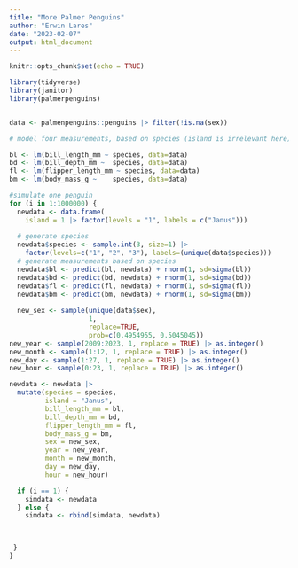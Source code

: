 ```yaml
---
title: "More Palmer Penguins"
author: "Erwin Lares"
date: "2023-02-07"
output: html_document
---
```


```r
knitr::opts_chunk$set(echo = TRUE)

library(tidyverse)
library(janitor)
library(palmerpenguins)


data <- palmenpenguins::penguins |> filter(!is.na(sex))

# model four measurements, based on species (island is irrelevant here)

bl <- lm(bill_length_mm ~ species, data=data)
bd <- lm(bill_depth_mm ~  species, data=data)
fl <- lm(flipper_length_mm ~ species, data=data)
bm <- lm(body_mass_g ~    species, data=data)

#simulate one penguin
for (i in 1:1000000) {
  newdata <- data.frame(
    island = 1 |> factor(levels = "1", labels = c("Janus")))
  
  # generate species
  newdata$species <- sample.int(3, size=1) |>
    factor(levels=c("1", "2", "3"), labels=(unique(data$species)))
  # generate measurements based on species
  newdata$bl <- predict(bl, newdata) + rnorm(1, sd=sigma(bl))
  newdata$bd <- predict(bd, newdata) + rnorm(1, sd=sigma(bd))
  newdata$fl <- predict(fl, newdata) + rnorm(1, sd=sigma(fl))
  newdata$bm <- predict(bm, newdata) + rnorm(1, sd=sigma(bm))
 
  new_sex <- sample(unique(data$sex),
                    1,
                    replace=TRUE,
                    prob=c(0.4954955, 0.5045045))
new_year <- sample(2009:2023, 1, replace = TRUE) |> as.integer()
new_month <- sample(1:12, 1, replace = TRUE) |> as.integer()
new_day <- sample(1:27, 1, replace = TRUE) |> as.integer()
new_hour <- sample(0:23, 1, replace = TRUE) |> as.integer()

newdata <- newdata |> 
  mutate(species = species,
         island = "Janus", 
         bill_length_mm = bl, 
         bill_depth_mm = bd,
         flipper_length_mm = fl,
         body_mass_g = bm, 
         sex = new_sex,
         year = new_year,
         month = new_month,
         day = new_day,
         hour = new_hour)

  if (i == 1) {
    simdata <- newdata
  } else {
    simdata <- rbind(simdata, newdata)
 


 }
}

```

